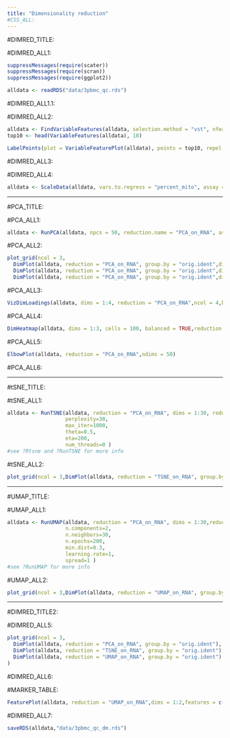 ```yaml
---
title: "Dimensionality reduction"
#CSS_ALL:
---
```


#DIMRED_TITLE:

#DIMRED_ALL1:

```r
suppressMessages(require(scater))
suppressMessages(require(scran))
suppressMessages(require(ggplot2))

alldata <- readRDS("data/3pbmc_qc.rds")
```

#DIMRED_ALL1.1:

#DIMRED_ALL2:

```r



alldata <- FindVariableFeatures(alldata, selection.method = "vst", nfeatures = 2000,verbose = FALSE,assay = "RNA")
top10 <- head(VariableFeatures(alldata), 10)

LabelPoints(plot = VariableFeaturePlot(alldata), points = top10, repel = TRUE)
```

#DIMRED_ALL3:

#DIMRED_ALL4:

```r
alldata <- ScaleData(alldata, vars.to.regress = "percent_mito", assay = "RNA")
```


***
#PCA_TITLE:

#PCA_ALL1:

```r
alldata <- RunPCA(alldata, npcs = 50, reduction.name = "PCA_on_RNA", assay = "RNA")
```

#PCA_ALL2:

```r
plot_grid(ncol = 3,
  DimPlot(alldata, reduction = "PCA_on_RNA", group.by = "orig.ident",dims = 1:2),
  DimPlot(alldata, reduction = "PCA_on_RNA", group.by = "orig.ident",dims = 3:4),
  DimPlot(alldata, reduction = "PCA_on_RNA", group.by = "orig.ident",dims = 5:6) )
```

#PCA_ALL3:

```r
VizDimLoadings(alldata, dims = 1:4, reduction = "PCA_on_RNA",ncol = 4,balanced = T)
```

#PCA_ALL4:

```r
DimHeatmap(alldata, dims = 1:3, cells = 100, balanced = TRUE,reduction = "PCA_on_RNA", ncol = 5)
```

#PCA_ALL5:

```r
ElbowPlot(alldata, reduction = "PCA_on_RNA",ndims = 50)
```

#PCA_ALL6:

***
#tSNE_TITLE:

#tSNE_ALL1:

```r
alldata <- RunTSNE(alldata, reduction = "PCA_on_RNA", dims = 1:30, reduction.name = "TSNE_on_RNA",
                   perplexity=30,
                   max_iter=1000,
                   theta=0.5,
                   eta=200,
                   num_threads=0 )
#see ?Rtsne and ?RunTSNE for more info
```

#tSNE_ALL2:

```r
plot_grid(ncol = 3,DimPlot(alldata, reduction = "TSNE_on_RNA", group.by = "orig.ident"))
```


***
#UMAP_TITLE:

#UMAP_ALL1:

```r
alldata <- RunUMAP(alldata, reduction = "PCA_on_RNA", dims = 1:30,reduction.name = "UMAP_on_RNA",
                   n.components=2,
                   n.neighbors=30,
                   n.epochs=200,
                   min.dist=0.3,
                   learning.rate=1,
                   spread=1 )
#see ?RunUMAP for more info
```

#UMAP_ALL2:

```r
plot_grid(ncol = 3,DimPlot(alldata, reduction = "UMAP_on_RNA", group.by = "orig.ident"))
```

***
#DIMRED_TITLE2:

#DIMRED_ALL5:

```r
plot_grid(ncol = 3,
  DimPlot(alldata, reduction = "PCA_on_RNA", group.by = "orig.ident"),
  DimPlot(alldata, reduction = "TSNE_on_RNA", group.by = "orig.ident"),
  DimPlot(alldata, reduction = "UMAP_on_RNA", group.by = "orig.ident")
)
```

#DIMRED_ALL6:

#MARKER_TABLE:

```r
FeaturePlot(alldata, reduction = "UMAP_on_RNA",dims = 1:2,features = c("CD3E","CD4","CD8A","NKG7","GNLY","MS4A1","CD14","LYZ","MS4A7","FCGR3A","CST3","FCER1A"),ncol = 4,order = T)
```


#DIMRED_ALL7:

```r
saveRDS(alldata,"data/3pbmc_qc_dm.rds")
```






